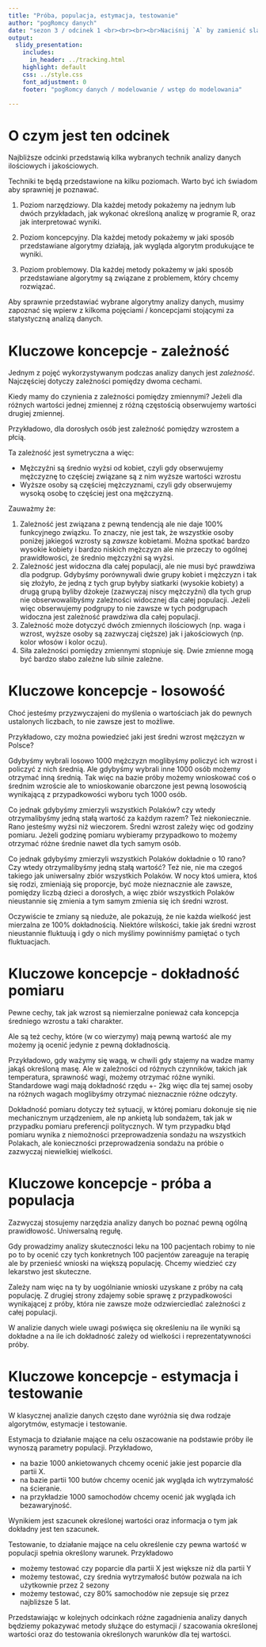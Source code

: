 ```yaml
---
title: "Próba, populacja, estymacja, testowanie"
author: "pogRomcy danych"
date: "sezon 3 / odcinek 1 <br><br><br><br>Naciśnij `A` by zamienić slajdy na ciągły tekst <br> Naciśnij `T` by wyświetlić spis treści"
output:
  slidy_presentation:
    includes:
      in_header: ../tracking.html
    highlight: default
    css: ../style.css
    font_adjustment: 0
    footer: "pogRomcy danych / modelowanie / wstęp do modelowania"

---
```


# O czym jest ten odcinek

Najbliższe odcinki przedstawią kilka wybranych technik analizy danych ilościowych i jakościowych.

Techniki te będą przedstawione na kilku poziomach. Warto być ich świadom aby sprawniej je poznawać.

1. Poziom narzędziowy. Dla każdej metody pokażemy na jednym lub dwóch przykładach, jak wykonać określoną analizę w programie R, oraz jak interpretować wyniki.

2. Poziom koncepcyjny. Dla każdej metody pokażemy w jaki sposób przedstawiane algorytmy działają, jak wygląda algorytm produkujące te wyniki.

3. Poziom problemowy. Dla każdej metody pokażemy w jaki sposób przedstawiane algorytmy są związane z problemem, który chcemy rozwiązać. 

Aby sprawnie przedstawiać wybrane algorytmy analizy danych, musimy zapoznać się wpierw z kilkoma pojęciami / koncepcjami stojącymi za statystyczną analizą danych.

# Kluczowe koncepcje - zależność

Jednym z pojęć wykorzystywanym podczas analizy danych jest *zależność*. 
Najczęściej dotyczy zależności pomiędzy dwoma cechami.

Kiedy mamy do czynienia z zależności pomiędzy zmiennymi? 
Jeżeli dla różnych wartości jednej zmiennej z różną częstością obserwujemy wartości drugiej zmiennej.

Przykładowo, dla dorosłych osób jest zależność pomiędzy wzrostem a płcią.

Ta zależność jest symetryczna a więc:

- Mężczyźni są średnio wyżsi od kobiet, czyli gdy obserwujemy mężczyznę to częściej związane są z nim wyższe wartości wzrostu
- Wyższe osoby są częściej mężczyznami, czyli gdy obserwujemy wysoką osobę to częściej jest ona mężczyzną.

Zauważmy że:

1. Zależność jest związana z pewną tendencją ale nie daje 100% funkcyjnego związku. To znaczy, nie jest tak, że wszystkie osoby poniżej jakiegoś wzrosty są *zawsze* kobietami. Można spotkać bardzo wysokie kobiety i bardzo niskich mężczyzn ale nie przeczy to ogólnej prawidłowości, że średnio mężczyźni są wyżsi.
2. Zależność jest widoczna dla całej populacji, ale nie musi być prawdziwa dla podgrup. Gdybyśmy porównywali dwie grupy kobiet i mężczyzn i tak się złożyło, że jedną z tych grup byłyby siatkarki (wysokie kobiety) a drugą grupą byliby dżokeje (zazwyczaj niscy mężczyźni) dla tych grup nie obserwowalibyśmy zależności widocznej dla całej populacji. Jeżeli więc obserwujemy podgrupy to nie zawsze w tych podgrupach widoczna jest zależność prawdziwa dla całej populacji.
3. Zależność może dotyczyć dwóch zmiennych ilościowych (np. waga i wzrost, wyższe osoby są zazwyczaj cięższe) jak i jakościowych (np. kolor włosów i kolor oczu).
4. Siła zależności pomiędzy zmiennymi stopniuje się. Dwie zmienne mogą być bardzo słabo zależne lub silnie zależne.


# Kluczowe koncepcje - losowość

Choć jesteśmy przyzwyczajeni do myślenia o wartościach jak do pewnych ustalonych liczbach, to nie zawsze jest to możliwe.

Przykładowo, czy można powiedzieć jaki jest średni wzrost mężczyzn w Polsce?

Gdybyśmy wybrali losowo 1000 mężczyzn moglibyśmy policzyć ich wzrost i policzyć z nich średnią. 
Ale gdybyśmy wybrali inne 1000 osób możemy otrzymać inną średnią. Tak więc na bazie próby możemy wnioskować coś o średnim wzroście ale to wnioskowanie obarczone jest pewną losowością wynikającą z przypadkowości wyboru tych 1000 osób.

Co jednak gdybyśmy zmierzyli wszystkich Polaków? czy wtedy otrzymalibyśmy jedną stałą wartość za każdym razem? Też niekoniecznie. Rano jesteśmy wyżsi niż wieczorem. Średni wzrost zależy więc od godziny pomiaru. Jeżeli godzinę pomiaru wybieramy przypadkowo to możemy otrzymać różne średnie nawet dla tych samym osób.

Co jednak gdybyśmy zmierzyli wszystkich Polaków dokładnie o 10 rano? Czy wtedy otrzymalibyśmy jedną stałą wartość?
Też nie, nie ma czegoś takiego jak uniwersalny zbiór wszystkich Polaków. W nocy ktoś umiera, ktoś się rodzi, zmieniają się proporcje, być może nieznacznie ale zawsze, pomiędzy liczbą dzieci a dorosłych, a więc zbiór wszystkich Polaków nieustannie się zmienia a tym samym zmienia się ich średni wzrost.

Oczywiście te zmiany są nieduże, ale pokazują, że nie każda wielkość jest mierzalna ze 100% dokładnością. Niektóre wilskości, takie jak średni wzrost nieustannie fluktuują i gdy o nich myślimy powinniśmy pamiętać o tych fluktuacjach.


# Kluczowe koncepcje - dokładność pomiaru

Pewne cechy, tak jak wzrost są niemierzalne ponieważ cała koncepcja średniego wzrostu a taki charakter.

Ale są też cechy, które (w co wierzymy) mają pewną wartość ale my możemy ją ocenić jedynie z pewną dokładnością.

Przykładowo, gdy ważymy się wagą, w chwili gdy stajemy na wadze mamy jakąś określoną masę. Ale w zależności od różnych czynników, takich jak temperatura, sprawność wagi, możemy otrzymać różne wyniki. Standardowe wagi mają dokładność rzędu +- 2kg więc dla tej samej osoby na różnych wagach moglibyśmy otrzymać nieznacznie różne odczyty.

Dokładność pomiaru dotyczy też sytuacji, w której pomiaru dokonuje się nie mechanicznym urządzeniem, ale np ankietą lub sondażem, tak jak w przypadku pomiaru preferencji politycznych. W tym przypadku błąd pomiaru wynika z niemożności przeprowadzenia sondażu na wszystkich Polakach, ale konieczności przeprowadzenia sondażu na próbie o zazwyczaj niewielkiej wielkości.


# Kluczowe koncepcje - próba a populacja

Zazwyczaj stosujemy narzędzia analizy danych bo poznać pewną ogólną prawidłowość. Uniwersalną regułę.

Gdy prowadzimy analizy skuteczności leku na 100 pacjentach robimy to nie po to by ocenić czy tych konkretnych 100 pacjentów zareaguje na terapię ale by przenieść wnioski na większą populację. Chcemy wiedzieć czy lekarstwo jest skuteczne.

Zależy nam więc na ty by uogólnianie wnioski uzyskane z próby na całą populację. Z drugiej strony zdajemy sobie sprawę z przypadkowości wynikającej z próby, która nie zawsze może odzwierciedlać zależności z całej populacji.

W analizie danych wiele uwagi poświęca się określeniu na ile wyniki są dokładne a na ile ich dokładność zależy od wielkości i reprezentatywności próby.


# Kluczowe koncepcje - estymacja i testowanie

W klasycznej analizie danych często dane wyróżnia się dwa rodzaje algorytmów, estymacje i testowanie.

Estymacja to działanie mające na celu oszacowanie na podstawie próby ile wynoszą parametry populacji. Przykładowo,

* na bazie 1000 ankietowanych chcemy ocenić jakie jest poparcie dla partii X. 
* na bazie partii 100 butów chcemy ocenić jak wygląda ich wytrzymałość na ścieranie. 
* na przykładzie 1000 samochodów chcemy ocenić jak wygląda ich bezawaryjność. 

Wynikiem jest szacunek określonej wartości oraz informacja o tym jak dokładny jest ten szacunek.


Testowanie, to działanie mające na celu określenie czy pewna wartość w populacji spełnia określony warunek. Przykładowo 

* możemy testować czy poparcie dla partii X jest większe niż dla partii Y
* możemy testować, czy średnia wytrzymałość butów pozwala na ich użytkownie przez 2 sezony
* możemy testować, czy 80% samochodów nie zepsuje się przez najbliższe 5 lat.

Przedstawiając w kolejnych odcinkach różne zagadnienia analizy danych będziemy pokazywać metody służące do estymacji / szacowania określonej wartości oraz do testowania określonych warunków dla tej wartości.


